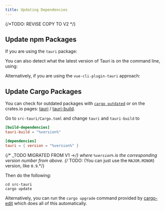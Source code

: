 ```yaml
---
title: Updating Dependencies
---
```

{/*TODO: REVISE COPY TO V2 */}


## Update npm Packages

If you are using the `tauri` package:

<CommandTabs
	npm="npm install @tauri-apps/cli@latest @tauri-apps/api@latest"
	yarn="yarn up @tauri-apps/cli @tauri-apps/api"
	pnpm="pnpm update @tauri-apps/cli @tauri-apps/api --latest"
/>

You can also detect what the latest version of Tauri is on the command line, using:


<CommandTabs
	npm="npm outdated @tauri-apps/cli"
	yarn="yarn outdated @tauri-apps/cli"
	pnpm="pnpm outdated @tauri-apps/cli"
/>


Alternatively, if you are using the `vue-cli-plugin-tauri` approach:

<CommandTabs
	npm="npm install vue-cli-plugin-tauri@latest"
	yarn="yarn up vue-cli-plugin-tauri"
	pnpm="pnpm update vue-cli-plugin-tauri --latest"
/>

## Update Cargo Packages

You can check for outdated packages with [`cargo outdated`] or on the crates.io pages: [tauri] / [tauri-build].

Go to `src-tauri/Cargo.toml` and change `tauri` and `tauri-build` to

```toml
[build-dependencies]
tauri-build = "%version%"

[dependencies]
tauri = { version = "%version%" }
```
{/* _TODO MIGRATED FROM V1 ->*/}
where `%version%` is the corresponding version number from above. {/* TODO: (You can just use the `MAJOR.MINOR`) version, like `0.9`.*/}

Then do the following:

```shell
cd src-tauri
cargo update
```

Alternatively, you can run the `cargo upgrade` command provided by [cargo-edit] which does all of this automatically.

[`cargo outdated`]: https://github.com/kbknapp/cargo-outdated
[tauri]: https://crates.io/crates/tauri/versions
[tauri-build]: https://crates.io/crates/tauri-build/versions
[cargo-edit]: https://github.com/killercup/cargo-edit
